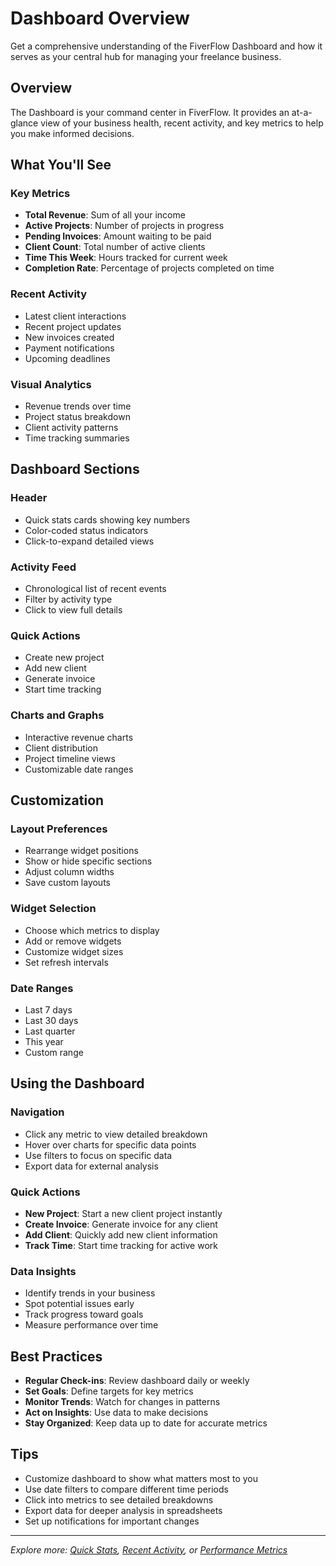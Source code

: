 # Dashboard Overview

Get a comprehensive understanding of the FiverFlow Dashboard and how it serves as your central hub for managing your freelance business.

## Overview

The Dashboard is your command center in FiverFlow. It provides an at-a-glance view of your business health, recent activity, and key metrics to help you make informed decisions.

## What You'll See

### Key Metrics
- **Total Revenue**: Sum of all your income
- **Active Projects**: Number of projects in progress
- **Pending Invoices**: Amount waiting to be paid
- **Client Count**: Total number of active clients
- **Time This Week**: Hours tracked for current week
- **Completion Rate**: Percentage of projects completed on time

### Recent Activity
- Latest client interactions
- Recent project updates
- New invoices created
- Payment notifications
- Upcoming deadlines

### Visual Analytics
- Revenue trends over time
- Project status breakdown
- Client activity patterns
- Time tracking summaries

## Dashboard Sections

### Header
- Quick stats cards showing key numbers
- Color-coded status indicators
- Click-to-expand detailed views

### Activity Feed
- Chronological list of recent events
- Filter by activity type
- Click to view full details

### Quick Actions
- Create new project
- Add new client
- Generate invoice
- Start time tracking

### Charts and Graphs
- Interactive revenue charts
- Client distribution
- Project timeline views
- Customizable date ranges

## Customization

### Layout Preferences
- Rearrange widget positions
- Show or hide specific sections
- Adjust column widths
- Save custom layouts

### Widget Selection
- Choose which metrics to display
- Add or remove widgets
- Customize widget sizes
- Set refresh intervals

### Date Ranges
- Last 7 days
- Last 30 days
- Last quarter
- This year
- Custom range

## Using the Dashboard

### Navigation
- Click any metric to view detailed breakdown
- Hover over charts for specific data points
- Use filters to focus on specific data
- Export data for external analysis

### Quick Actions
- **New Project**: Start a new client project instantly
- **Create Invoice**: Generate invoice for any client
- **Add Client**: Quickly add new client information
- **Track Time**: Start time tracking for active work

### Data Insights
- Identify trends in your business
- Spot potential issues early
- Track progress toward goals
- Measure performance over time

## Best Practices

- **Regular Check-ins**: Review dashboard daily or weekly
- **Set Goals**: Define targets for key metrics
- **Monitor Trends**: Watch for changes in patterns
- **Act on Insights**: Use data to make decisions
- **Stay Organized**: Keep data up to date for accurate metrics

## Tips

- Customize dashboard to show what matters most to you
- Use date filters to compare different time periods
- Click into metrics to see detailed breakdowns
- Export data for deeper analysis in spreadsheets
- Set up notifications for important changes

---

*Explore more: [Quick Stats](/docs/dashboard/quick-stats), [Recent Activity](/docs/dashboard/recent-activity), or [Performance Metrics](/docs/dashboard/performance-metrics)*
